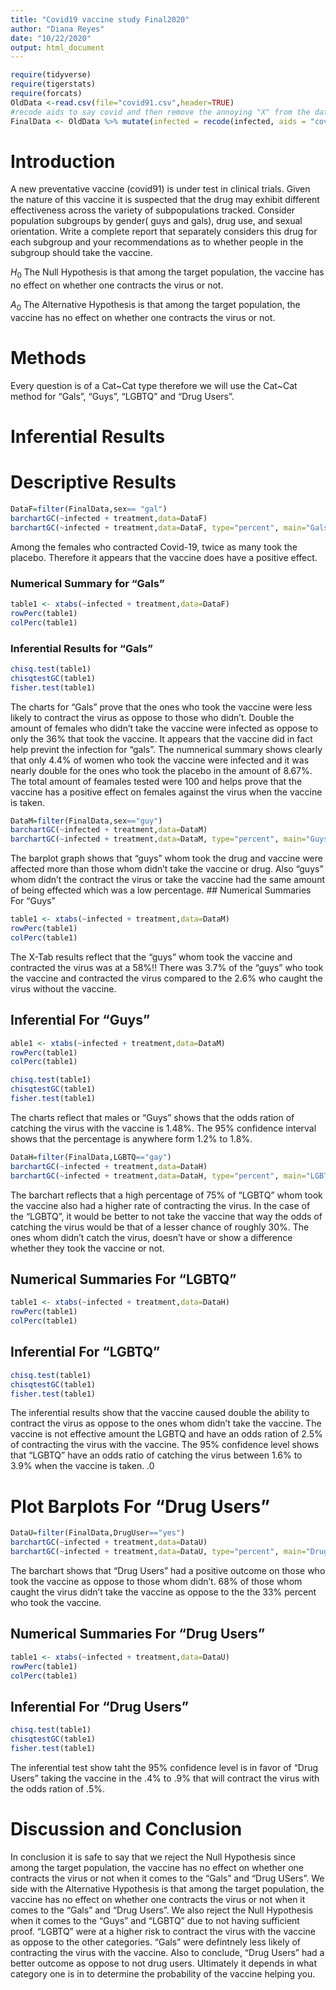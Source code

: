 ```yaml
---
title: "Covid19 vaccine study Final2020"
author: "Diana Reyes"
date: "10/22/2020"
output: html_document
---
```


```r
require(tidyverse)
require(tigerstats)
require(forcats)
OldData <-read.csv(file="covid91.csv",header=TRUE)
#recode aids to say covid and then remove the annoying "X" from the dataframe
FinalData <- OldData %>% mutate(infected = recode(infected, aids = "covid", none = "OK" )) %>% select(-one_of("X"))
```

# Introduction

<!--In this section you explain what you are trying to show.  Where did the data come from?  What is the research or other question you are trying to answer?.  If you skimp in this section expect to be marked down in your grade. Paint a picture of the project a couple of paragraphs is expected!-->

A new  preventative vaccine (covid91) is under test in clinical trials. Given the nature of this vaccine it is suspected that the drug may exhibit different effectiveness across the variety of subpopulations tracked. Consider population subgroups by gender( guys and gals), drug use, and sexual orientation. Write a complete report that separately considers this drug for each subgroup and your recommendations as to whether people in the subgroup should take the vaccine.

$H_0$ The Null Hypothesis is that among the target population, the vaccine has no effect on whether one contracts the virus or not.

$A_0$ The Alternative Hypothesis is that among the target population, the vaccine has no effect on whether one contracts the virus or not.

# Methods

<!--Decide on your methods:  use "variable analysis" or other appropriate descriptors.  Make sure to choose at least one graphical method and at least one numerical method. Discuss what data manipulations may be needed for example subsetting or other binning procedures and what sort of graphical displays and inferential tools will be used!-->

Every question is of a Cat~Cat type therefore we will use the Cat~Cat method for "Gals", "Guys", "LGBTQ" and "Drug Users".


# Inferential Results

<!--Divide this section into two sub-sections:  One for your descriptive  results and one for your inferential results.!-->


# Descriptive Results

```r
DataF=filter(FinalData,sex== "gal")
barchartGC(~infected + treatment,data=DataF)
barchartGC(~infected + treatment,data=DataF, type="percent", main="Gals")
```



Among the females who contracted Covid-19, twice as many took the placebo. Therefore it appears that the vaccine does have a positive effect. 

### Numerical Summary for "Gals"
```r
table1 <- xtabs(~infected + treatment,data=DataF)
rowPerc(table1)
colPerc(table1)
```

### Inferential Results for "Gals"

```r
chisq.test(table1)
chisqtestGC(table1)
fisher.test(table1)
```

The charts for "Gals" prove that the ones who took the vaccine were less likely to contract the virus as oppose to those who didn't. Double the amount of females who didn't take the vaccine were infected as oppose to only the 36% that took the vaccine. It appears that the vaccine did in fact help prevint the infection for "gals". The numnerical summary shows clearly that only 4.4% of women who took the vaccine were infected and it was nearly double for the ones who took the placebo in the amount of 8.67%. The total amount of feamales tested were 100 and helps prove that the vaccine has a positive effect on females against the virus when the vaccine is taken.

```r
DataM=filter(FinalData,sex=="guy")
barchartGC(~infected + treatment,data=DataM)
barchartGC(~infected + treatment,data=DataM, type="percent", main="Guys")
```
The barplot graph shows that "guys" whom took the drug and vaccine were affected more than those whom didn't take the vaccine or drug. Also "guys" whom didn't the contract the virus or take the vaccine had the same amount of being effected which was a low percentage. 
## Numerical Summaries For "Guys"

```r
table1 <- xtabs(~infected + treatment,data=DataM)
rowPerc(table1)
colPerc(table1)
```

The X-Tab results reflect that the "guys" whom took the vaccine and contracted the virus was at a 58%!! There was 3.7% of the "guys" who took the vaccine and contracted the virus compared to the 2.6% who caught the virus without the vaccine.

## Inferential For "Guys"

```r
able1 <- xtabs(~infected + treatment,data=DataM)
rowPerc(table1)
colPerc(table1)
```



```r
chisq.test(table1)
chisqtestGC(table1)
fisher.test(table1)
```

The charts reflect that males or "Guys" shows that the odds ration of catching the virus with the vaccine is 1.48%. The 95% confidence interval shows that the percentage is anywhere form 1.2% to 1.8%. 
```r
DataH=filter(FinalData,LGBTQ=="gay")
barchartGC(~infected + treatment,data=DataH)
barchartGC(~infected + treatment,data=DataH, type="percent", main="LGBTQ")
```
The barchart reflects that a high percentage of 75% of "LGBTQ" whom took the vaccine also had a higher rate of contracting the virus. In the case of the "LGBTQ", it would be better to not take the vaccine that way the odds of catching the virus would be that of a lesser chance of roughly 30%. The ones whom didn't catch the virus, doesn't have or show a difference whether they took the vaccine or not.

## Numerical Summaries For "LGBTQ"

```r
table1 <- xtabs(~infected + treatment,data=DataH)
rowPerc(table1)
colPerc(table1)
```

## Inferential For "LGBTQ"

```r
chisq.test(table1)
chisqtestGC(table1)
fisher.test(table1)
```

The inferential results show that the vaccine caused double the ability to contract the virus as oppose to the ones whom didn't take the vaccine. The vaccine is not effective amount the LGBTQ and have an odds ration of 2.5% of contracting the virus with the vaccine. The 95% confidence level shows that "LGBTQ" have an odds ratio of catching the virus between 1.6% to 3.9% when the vaccine is taken.
.0


# Plot Barplots For "Drug Users"

```r
DataU=filter(FinalData,DrugUser=="yes")
barchartGC(~infected + treatment,data=DataU)
barchartGC(~infected + treatment,data=DataU, type="percent", main="Drug Users")
```
The barchart shows that "Drug Users" had a positive outcome on those who took the vaccine as oppose to those whom didn't. 68% of those whom caught the virus didn't take the vaccine as oppose to the the 33% percent who took the vaccine. 

## Numerical Summaries For "Drug Users"

```r
table1 <- xtabs(~infected + treatment,data=DataU)
rowPerc(table1)
colPerc(table1)
```

## Inferential For "Drug Users"

```r
chisq.test(table1)
chisqtestGC(table1)
fisher.test(table1)
```
The inferential test show taht the 95% confidence level is in favor of "Drug Users" taking the vaccine in the .4% to .9% that will contract the virus with the odds ration of .5%.

# Discussion and Conclusion

<!--Discussion and conclusion here.  If you found a relationship be sure to consider whether the relationship occurs because one of the variavbles causes the other, or whether they perhaps are related for some other reason.  Watch the chapter 6 videos from the GeorgeTown videos collection.!-->

In conclusion it is safe to say that we reject the Null Hypothesis since among the target population, the vaccine has no effect on whether one contracts the virus or not when it comes to the "Gals" and "Drug USers". We side with the Alternative Hypothesis is that among the target population, the vaccine has no effect on whether one contracts the virus or not when it comes to the "Gals" and "Drug Users". We also reject the Null Hypothesis when it comes to the "Guys" and "LGBTQ" due to not having sufficient proof. "LGBTQ" were at a higher risk to contract the virus with the vaccine as oppose to the other categories. "Gals" were defintnely less likely of contracting the virus with the vaccine. Also to conclude, "Drug Users" had a better outcome as oppose to not drug users. Ultimately it depends in what category one is in to determine the probability of the vaccine helping you. 